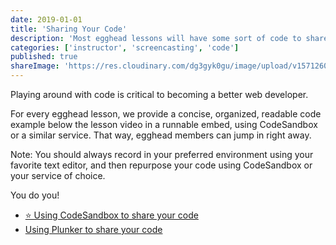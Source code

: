 ```yaml
---
date: 2019-01-01
title: 'Sharing Your Code'
description: 'Most egghead lessons will have some sort of code to share with the learner watching and working along.'
categories: ['instructor', 'screencasting', 'code']
published: true
shareImage: 'https://res.cloudinary.com/dg3gyk0gu/image/upload/v1571260698/og-image-assets/share_image_screencasting.png'
---
```


Playing around with code is critical to becoming a better web developer.

For every egghead lesson, we provide a concise, organized, readable code example below the lesson video in a runnable embed, using CodeSandbox or a similar service. That way, egghead members can jump in right away.

Note: You should always record in your preferred environment using your favorite text editor, and then repurpose your code using CodeSandbox or your service of choice. 

You do you!

* [⭐️ Using CodeSandbox to share your code](/instructor/screencasting/sharing-code/codesandbox)
* [Using Plunker to share your code](/instructor/screencasting/sharing-code/plunker)


